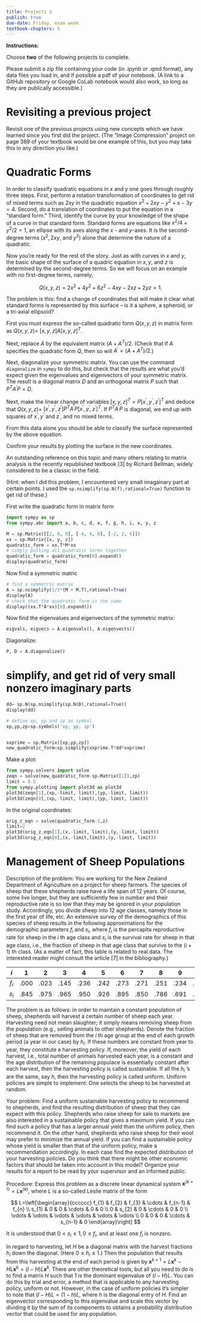 ```yaml
---
title: Projects 3
publish: true
due-date: Friday, exam week
textbook-chapters: 5
---
```


**Instructions:**

Choose **two** of the following projects to complete.

Please submit a zip file containing your code (in .ipynb or .qmd format), any data files you load in, and if possible a pdf of your notebook. (A link to a GitHub repository or Google CoLab notebook would also work, so long as they are publically accessible.)

# Revisiting a previous project

Revisit one of the previous projects using new concepts which we have learned since you first did the project. (The "Image Compression" project on page 389 of your textbook would be one example of this, but you may take this in any direction you like.)


# Quadratic Forms

In order to classify quadratic equations in $x$ and $y$ one goes through roughly three steps. First, perform a rotation transformation of coordinates to get rid of mixed terms such as $2 x y$ in the quadratic equation $x^{2}+2 x y-y^{2}+x-3 y=4$. Second, do a translation of coordinates to put the equation in a "standard form." Third, identify the curve by your knowledge of the shape of a curve in that standard form. Standard forms are equations like $x^{2} / 4+y^{2} / 2=1$, an ellipse with its axes along the $x$ - and $y$-axes. It is the second-degree terms $\left(x^{2}, 2 x y\right.$, and $\left.y^{2}\right)$ alone that determine the nature of a quadratic.

Now you're ready for the rest of the story. Just as with curves in $x$ and $y$, the basic shape of the surface of a quadric equation in $x, y$, and $z$ is determined by the second-degree terms. So we will focus on an example with no first-degree terms, namely,

$$
Q(x, y, z)=2 x^{2}+4 y^{2}+6 z^{2}-4 x y-2 x z+2 y z=1 .
$$

The problem is this: find a change of coordinates that will make it clear what standard forms is represented by this surface -- is it a sphere, a spheroid, or a tri-axial ellipsoid? 

First you must express the so-called quadratic form $Q(x, y, z)$ in matrix form as $Q(x, y, z)=$ $[x, y, z] A[x, y, z]^{T}$.

Next, replace $A$ by the equivalent matrix $\left(A+A^{T}\right) / 2$. (Check that if $A$ specifies the quadratic form $Q$, then so will $A^\prime = \left(A+A^{T}\right) / 2$.)

Next, diagonalize your symmetric matrix. You can use the command `diagonalize` in `sympy` to do this, but check that the results are what you'd expect given the eigenvalues and eigenvectors of your symmetric matrix. The result is a diagonal matrix $D$ and an orthogonal matrix $P$ such that $P^{T} A^\prime P=D$.

 Next, make the linear change of variables $[x, y, z]^{T}=P\left[x^{\prime}, y^{\prime}, z^{\prime}\right]^{T}$ and deduce that $Q(x, y, z)=$ $\left[x^{\prime}, y^{\prime}, z^{\prime}\right] P^{T} A^\prime P\left[x^{\prime}, y^{\prime}, z^{\prime}\right]^{T}$. If $P^{T} A^\prime P$ is diagonal, we end up with squares of $x^{\prime}, y^{\prime}$ and $z^{\prime}$, and no mixed terms.

From this data alone you should be able to classify the surface represented by the above equation. 

Confirm your results by plotting the surface in the new coordinates.

An outstanding reference on this topic and many others relating to matrix analysis is the recently republished textbook [3] by Richard Bellman, widely considered to be a classic in the field.

(Hint: when I did this problem, I encountered very small imagainary part at certain points. I used the `sp.nsimplify(sp.N(f),rational=True)` function to get rid of these.)

::: solutions


First write the quadratic form in matrix form

```python
import sympy as sp
from sympy.abc import a, b, c, d, e, f, g, h, i, x, y, z

M = sp.Matrix([[2, 0, 0], [-4, 4, 0], [-2, 2, 6]])
xx = sp.Matrix([x, y, z])
quadratic_form = xx.T*M*xx
# simply pulling all quadratic terms together
quadratic_form = quadratic_form[0].expand()
display(quadratic_form)
```

Now find a symmetric matric

```python
# find a symmetric matrix
A = sp.nsimplify(1/2*(M + M.T),rational=True)
display(A)
# check that the quadratic form is the same
display((xx.T*A*xx)[0].expand())
```

Now find the eigenvalues and eigenvectors of the symmetric matrix:

```python
eigvals, eigvecs = A.eigenvals(), A.eigenvects()
```


Diagonalize:


```python
P, D = A.diagonalize()
```

# simplify, and get rid of very small nonzero imaginary parts


```python
dd= sp.N(sp.nsimplify(sp.N(D),rational=True))
display(dd)
```


```python

# define xp, yp and zp as symbol
xp,yp,zp=sp.symbols('xp, yp, zp')


xxprime = sp.Matrix([xp,yp,zp])
new_quadratic_form=sp.simplify(xxprime.T*dd*xxprime)
```

Make a plot:

```python
from sympy.solvers import solve
zeqn = solve(new_quadratic_form-sp.Matrix([1]),zp)
limit = 0.5
from sympy.plotting import plot3d as plot3d
plot3d(zeqn[1],(xp,-limit, limit),(yp,-limit, limit))
plot3d(zeqn[0],(xp,-limit, limit),(yp,-limit, limit))
```

In the original coordinates:

```python
orig_z_eqn = solve(quadratic_form-1,z)
limit=2
plot3d(orig_z_eqn[1],(x,-limit, limit),(y,-limit, limit))
plot3d(orig_z_eqn[0],(x,-limit,limit),(y,-limit, limit))
```

:::


# Management of Sheep Populations

Description of the problem: You are working for the New Zealand Department of Agriculture on a project for sheep farmers. The species of sheep that these shepherds raise have a life span of 12 years. Of course, some live longer, but they are sufficiently few in number and their reproductive rate is so low that they may be ignored in your population study. Accordingly, you divide sheep into 12 age classes, namely those in the first year of life, etc. An extensive survey of the demographics of this species of sheep results in the following approximations for the demographic parameters $f_{i}$ and $s_{i}$, where $f_{i}$ is the percapita reproductive rate for sheep in the $i$ th age class and $s_{i}$ is the survival rate for sheep in that age class, i.e., the fraction of sheep in that age class that survive to the $(i+1)$ th class. (As a matter of fact, this table is related to real data. The interested reader might consult the article [7] in the bibliography.)

| $i$ | 1 | 2 | 3 | 4 | 5 | 6 | 7 | 8 | 9 | 10 | 11 | 12 |
| :---: | :---: | :---: | :---: | :---: | :---: | :---: | :---: | :---: | :---: | :---: | :---: | :---: |
| $f_{i}$ | .000 | .023 | .145 | .236 | .242 | .273 | .271 | .251 | .234 | .229 | .216 | .210 |
| $s_{i}$ | .845 | .975 | .965 | .950 | .926 | .895 | .850 | .786 | .691 | .561 | .370 | - |

The problem is as follows: in order to maintain a constant population of sheep, shepherds will harvest a certain number of sheep each year. Harvesting need not mean slaughter; it simply means removing sheep from the population (e.g., selling animals to other shepherds). Denote the fraction of sheep that are removed from the $i$ th age group at the end of each growth period
(a year in our case) by $h_{i}$. If these numbers are constant from year to year, they constitute a harvesting policy. If, moreover, the yield of each harvest, i.e., total number of animals harvested each year, is a constant and the age distribution of the remaining populace is essentially constant after each harvest, then the harvesting policy is called sustainable. If all the $h_{i}$ 's are the same, say $h$, then the harvesting policy is called uniform. Uniform policies are simple to implement: One selects the sheep to be harvested at random.

Your problem: Find a uniform sustainable harvesting policy to recommend to shepherds, and find the resulting distribution of sheep that they can expect with this policy. Shepherds who raise sheep for sale to markets are also interested in a sustainable policy that gives a maximum yield. If you can find such a policy that has a larger annual yield than the uniform policy, then recommend it. On the other hand, shepherds who raise sheep for their wool may prefer to minimize the annual yield. If you can find a sustainable policy whose yield is smaller than that of the uniform policy, make a recommendation accordingly. In each case find the expected distribution of your harvesting policies. Do you think that there might be other economic factors that should be taken into account in this model? Organize your results for a report to be read by your supervisor and an informed public.

Procedure: Express this problem as a discrete linear dynamical system $\mathbf{x}^{(k+1)}=L \mathbf{x}^{(k)}$, where $L$ is a so-called Leslie matrix of the form

$$
L=\left[\begin{array}{cccccc}
f_{1} & f_{2} & f_{3} & \cdots & f_{n-1} & f_{n} \\
s_{1} & 0 & 0 & \cdots & 0 & 0 \\
0 & s_{2} & 0 & \cdots & 0 & 0 \\
\vdots & \vdots & \vdots & \vdots & \vdots & \vdots \\
0 & 0 & 0 & \cdots & s_{n-1} & 0
\end{array}\right]
$$

It is understood that $0<s_{i} \leq 1,0 \leq f_{i}$, and at least one $f_{i}$ is nonzero.

In regard to harvesting, let $H$ be a diagonal matrix with the harvest fractions $h_{i}$ down the diagonal. (Here $0 \leq h_{i} \leq 1$.) Then the population that results from this harvesting at the end of each period is given by $\mathbf{x}^{k+1}=L \mathbf{x}^{k}-H L \mathbf{x}^{k}=(I-H) L \mathbf{x}^{k}$. There are other theoretical tools, but all you need to do is to find a matrix $H$ such that 1 is the dominant eigenvalue of $(I-H) L$. You can do this by trial and error, a method that is applicable to any harvesting policy, uniform or not. However, in the case of uniform policies it's simpler to note that $(I-H) L=(1-h) L$, where $h$ is the diagonal entry of $H$. Find an eigenvector corresponding to this eigenvalue and scale this vector by dividing it by the sum of its components to obtains a probability distribution vector that could be used for any population.
